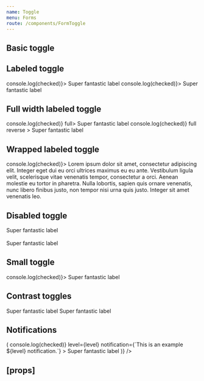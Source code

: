 ```yaml
---
name: Toggle
menu: Forms
route: /components/FormToggle
---
```



<PageTitle title="Toggle" src="components/Form/Toggle" />

## Basic toggle

<Playground>
  <ThemeWrapper>
    <Flex direction="column">
      <Rhythm my={2}>
        <Toggle id="demo-checked-toggle" checked onChange={Function.prototype} aria-label="Super fantastic label" />
        <Toggle id="demo-unchecked-toggle" onChange={Function.prototype} aria-label="Super fantastic label" />
      </Rhythm>
    </Flex>
  </ThemeWrapper>
</Playground>

## Labeled toggle

<Playground>
  <FormComponentDemo property="checked" initialValue={true}>
    <Toggle id="demo-labeled-toggle" onChange={(event, checked) => console.log(checked)}>
      Super fantastic label
    </Toggle>
  </FormComponentDemo>
  <FormComponentDemo property="checked" initialValue={true}>
    <Toggle id="demo-labeled-reverse-toggle" reverse onChange={(event, checked) => console.log(checked)}>
      Super fantastic label
    </Toggle>
  </FormComponentDemo>
</Playground>

## Full width labeled toggle

<Playground>
  <FormComponentDemo property="checked" initialValue={true} style={{ width: 240 }}>
    <Toggle id="demo-labeled-full-toggle" onChange={(event, checked) => console.log(checked)} full>
      Super fantastic label
    </Toggle>
  </FormComponentDemo>
  <FormComponentDemo property="checked" initialValue={true} style={{ width: 240 }}>
    <Toggle
      id="demo-labeled-reverse-fulltoggle"
      reverse
      onChange={(event, checked) => console.log(checked)}
      full
      reverse
    >
      Super fantastic label
    </Toggle>
  </FormComponentDemo>
</Playground>

## Wrapped labeled toggle

<Playground>
  <FormComponentDemo property="checked" initialValue={true}>
    <Toggle id="demo-wrapped-labeled-toggle" onChange={(event, checked) => console.log(checked)}>
      Lorem ipsum dolor sit amet, consectetur adipiscing elit. Integer eget dui eu orci ultrices maximus eu eu ante.
      Vestibulum ligula velit, scelerisque vitae venenatis tempor, consectetur a orci. Aenean molestie eu tortor in
      pharetra. Nulla lobortis, sapien quis ornare venenatis, nunc libero finibus justo, non tempor nisi urna quis
      justo. Integer sit amet venenatis leo.
    </Toggle>
  </FormComponentDemo>
</Playground>

## Disabled toggle

<Playground>
  <Toggle disabled id="demo-disabled=checked-toggle" checked>
    Super fantastic label
  </Toggle>
  <br />
  <br />
  <Toggle disabled id="demo-disabled-unchecked-toggle">
    Super fantastic label
  </Toggle>
</Playground>

## Small toggle

<Playground>
  <FormComponentDemo property="checked" initialValue={true}>
    <Toggle size="small" id="demo-small-toggle" onChange={(event, checked) => console.log(checked)}>
      Super fantastic label
    </Toggle>
  </FormComponentDemo>
</Playground>

## Contrast toggles

<Playground>
  <ThemeWrapper contrast>
    <Flex direction="column">
      <Rhythm my={2}>
        <Toggle contrast id="demo-checked-contrast-toggle" checked onChange={Function.prototype}>
          Super fantastic label
        </Toggle>
        <Toggle contrast id="demo-unchecked-contrast-toggle" onChange={Function.prototype}>
          Super fantastic label
        </Toggle>
      </Rhythm>
    </Flex>
  </ThemeWrapper>
</Playground>

## Notifications

<Playground>
  <Looper
    list={['success', 'danger', 'warning', 'primary', 'neutral']}
    render={level => (
      <FormComponentDemo property="checked" initialValue={true}>
        <NotifiedToggle
          onChange={(event, checked) => console.log(checked)}
          level={level}
          notification={`This is an example ${level} notification.`}
        >
          Super fantastic label
        </NotifiedToggle>
      </FormComponentDemo>
    )}
  />
</Playground>

## \[props\]

<Props of={Toggle} />
